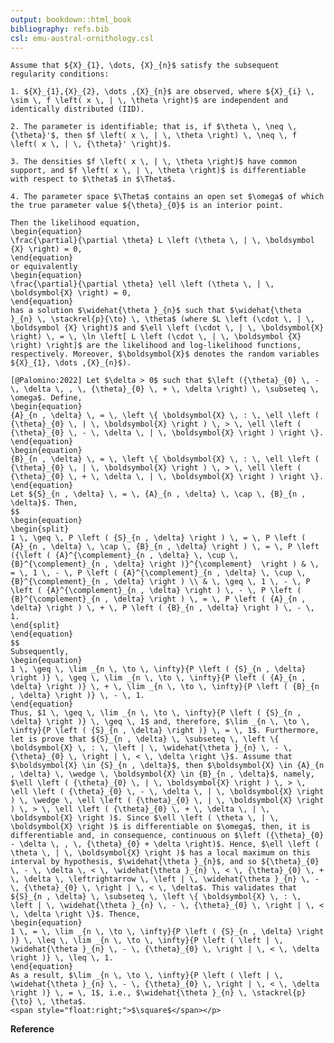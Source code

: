 ```yaml
---
output: bookdown::html_book
bibliography: refs.bib
csl: emu-austral-ornithology.csl
---
```


```theorem
Assume that ${X}_{1}, \dots, {X}_{n}$ satisfy the subsequent regularity conditions: 
  
1. ${X}_{1},{X}_{2}, \dots ,{X}_{n}$ are observed, where ${X}_{i} \, \sim \, f \left( x \, | \, \theta \right)$ are independent and identically distributed (IID).

2. The parameter is identifiable; that is, if $\theta \, \neq \, {\theta}'$, then $f \left( x \, | \, \theta \right) \, \neq \, f \left( x \, | \, {\theta}' \right)$.

3. The densities $f \left( x \, | \, \theta \right)$ have common support, and $f \left( x \, | \, \theta \right)$ is differentiable with respect to $\theta$ in $\Theta$.

4. The parameter space $\Theta$ contains an open set $\omega$ of which the true parameter value ${\theta}_{0}$ is an interior point.

Then the likelihood equation, 
\begin{equation}
\frac{\partial}{\partial \theta} L \left (\theta \, | \, \boldsymbol {X} \right) = 0,
\end{equation}
or equivalently
\begin{equation}
\frac{\partial}{\partial \theta} \ell \left (\theta \, | \, \boldsymbol{X} \right) = 0,
\end{equation}
has a solution $\widehat{\theta }_{n}$ such that $\widehat{\theta }_{n} \, \stackrel{p}{\to} \, \theta$ (where $L \left (\cdot \, | \, \boldsymbol {X} \right)$ and $\ell \left (\cdot \, | \, \boldsymbol{X} \right) \, = \, \ln \left[ L \left (\cdot \, | \, \boldsymbol {X} \right) \right]$ are the likelihood and log-likelihood functions, respectively. Moreover, $\boldsymbol{X}$ denotes the random variables ${X}_{1}, \dots ,{X}_{n}$).
```

```proof
[@Palomino:2022] Let $\delta > 0$ such that $\left ({\theta}_{0} \, - \, \delta \, , \, {\theta}_{0} \, + \, \delta \right) \, \subseteq \, \omega$. Define, 
\begin{equation}
{A}_{n , \delta} \, = \, \left \{ \boldsymbol{X} \, : \, \ell \left ( {\theta}_{0} \, | \, \boldsymbol{X} \right ) \, > \, \ell \left ( {\theta}_{0} \, - \, \delta \, | \, \boldsymbol{X} \right ) \right \}.
\end{equation}
\begin{equation}
{B}_{n , \delta} \, = \, \left \{ \boldsymbol{X} \, : \, \ell \left ( {\theta}_{0} \, | \, \boldsymbol{X} \right ) \, > \, \ell \left ( {\theta}_{0} \, + \, \delta \, | \, \boldsymbol{X} \right ) \right \}.
\end{equation}
Let ${S}_{n , \delta} \, = \, {A}_{n , \delta} \, \cap \, {B}_{n , \delta}$. Then,
$$
\begin{equation} 
\begin{split}
1 \, \geq \, P \left ( {S}_{n , \delta} \right ) \, = \, P \left ( {A}_{n , \delta} \, \cap \, {B}_{n , \delta} \right ) \, = \, P \left ({\left ( {A}^{\complement}_{n , \delta} \, \cup \, {B}^{\complement}_{n , \delta} \right )}^{\complement}  \right ) & \, = \, 1 \, - \, P \left ( {A}^{\complement}_{n , \delta} \, \cup \, {B}^{\complement}_{n , \delta} \right ) \\ & \, \geq \, 1 \, - \, P \left ( {A}^{\complement}_{n , \delta} \right ) \, - \, P \left ( {B}^{\complement}_{n , \delta} \right ) \, = \, P \left ( {A}_{n , \delta} \right ) \, + \, P \left ( {B}_{n , \delta} \right ) \, - \, 1.
\end{split}
\end{equation}
$$
Subsequently,
\begin{equation}
1 \, \geq \, \lim _{n \, \to \, \infty}{P \left ( {S}_{n , \delta} \right )} \, \geq \, \lim _{n \, \to \, \infty}{P \left ( {A}_{n , \delta} \right )} \, + \, \lim _{n \, \to \, \infty}{P \left ( {B}_{n , \delta} \right )} \, - \, 1.
\end{equation}
Thus, $1 \, \geq \, \lim _{n \, \to \, \infty}{P \left ( {S}_{n , \delta} \right )} \, \geq \, 1$ and, therefore, $\lim _{n \, \to \, \infty}{P \left ( {S}_{n , \delta} \right )} \, = \, 1$. Furthermore, let is prove that ${S}_{n , \delta} \, \subseteq \, \left \{ \boldsymbol{X} \, : \, \left | \, \widehat{\theta }_{n} \, - \, {\theta}_{0} \, \right | \, < \, \delta \right \}$. Assume that $\boldsymbol{X} \in {S}_{n , \delta}$, then $\boldsymbol{X} \in {A}_{n , \delta} \, \wedge \, \boldsymbol{X} \in {B}_{n , \delta}$, namely, $\ell \left ( {\theta}_{0} \, | \, \boldsymbol{X} \right ) \, > \, \ell \left ( {\theta}_{0} \, - \, \delta \, | \, \boldsymbol{X} \right ) \, \wedge \, \ell \left ( {\theta}_{0} \, | \, \boldsymbol{X} \right ) \, > \, \ell \left ( {\theta}_{0} \, + \, \delta \, | \, \boldsymbol{X} \right )$. Since $\ell \left ( \theta \, | \, \boldsymbol{X} \right )$ is differentiable on $\omega$, then, it is differentiable and, in consequence, continuous on $\left ({\theta}_{0} - \delta \, , \, {\theta}_{0} + \delta \right)$. Hence, $\ell \left ( \theta \, | \, \boldsymbol{X} \right )$ has a local maximum on this interval by hypothesis, $\widehat{\theta }_{n}$, and so ${\theta}_{0} \, - \, \delta \, < \, \widehat{\theta }_{n} \, < \, {\theta}_{0} \, + \, \delta \, \leftrightarrow \, \left | \, \widehat{\theta }_{n} \, - \, {\theta}_{0} \, \right | \, < \, \delta$. This validates that ${S}_{n , \delta} \, \subseteq \, \left \{ \boldsymbol{X} \, : \, \left | \, \widehat{\theta }_{n} \, - \, {\theta}_{0} \, \right | \, < \, \delta \right \}$. Thence,
\begin{equation}
1 \, = \, \lim _{n \, \to \, \infty}{P \left ( {S}_{n , \delta} \right )} \, \leq \, \lim _{n \, \to \, \infty}{P \left ( \left | \, \widehat{\theta }_{n} \, - \, {\theta}_{0} \, \right | \, < \, \delta \right )} \, \leq \, 1.
\end{equation}
As a result, $\lim _{n \, \to \, \infty}{P \left ( \left | \, \widehat{\theta }_{n} \, - \, {\theta}_{0} \, \right | \, < \, \delta \right )} \, = \, 1$, i.e., $\widehat{\theta }_{n} \, \stackrel{p}{\to} \, \theta$.
<span style="float:right;">$\square$</span></p>
```

**Reference**

